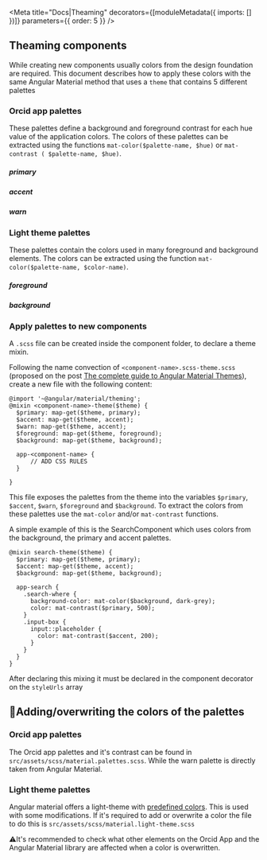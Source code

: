 
<Meta
  title="Docs|Theaming"
  decorators={[moduleMetadata({ imports: [] })]}
  parameters={{ order: 5 }}
/>

## Theaming components

While creating new components usually colors from the design foundation are required.
This document describes how to apply these colors with the same Angular Material method that uses a
`theme` that contains 5 different palettes

### Orcid app palettes

These palettes define a background and foreground contrast for each hue value of the application colors.
The colors of these palettes can be extracted using the functions `mat-color($palette-name, $hue)` or `mat-contrast ( $palette-name, $hue)`.

##### primary

<Story id="foundation-palette--primary" height="110px" />

##### accent

<Story id="foundation-palette--accent" height="110px" />

##### warn

<Story id="foundation-palette--warn" height="110px" />

### Light theme palettes

These palettes contain the colors used in many foreground and background elements. The colors can be extracted using the function `mat-color($palette-name, $color-name)`.

##### foreground

<Story id="foundation-palette--foreground" height="140px" />

##### background

<Story id="foundation-palette--background" height="200px" />

### Apply palettes to new components

A `.scss` file can be created inside the component folder, to declare a theme mixin.

Following the name convection of `<component-name>.scss-theme.scss` (proposed on the post [The complete guide to Angular Material Themes](https://medium.com/@tomastrajan/the-complete-guide-to-angular-material-themes-4d165a9d24d1)), create a new file with the following content:

```
@import '~@angular/material/theming';
@mixin <component-name>-theme($theme) {
  $primary: map-get($theme, primary);
  $accent: map-get($theme, accent);
  $warn: map-get($theme, accent);
  $foreground: map-get($theme, foreground);
  $background: map-get($theme, background);

  app-<component-name> {
      // ADD CSS RULES
  }

}
```

This file exposes the palettes from the theme into the variables `$primary`, `$accent`, `$warn`, `$foreground` and `$background`.
To extract the colors from these palettes use the `mat-color` and/or `mat-contrast` functions.

A simple example of this is the SearchComponent which uses colors from the background, the primary and accent palettes.

```
@mixin search-theme($theme) {
  $primary: map-get($theme, primary);
  $accent: map-get($theme, accent);
  $background: map-get($theme, background);

  app-search {
    .search-where {
      background-color: mat-color($background, dark-grey);
      color: mat-contrast($primary, 500);
    }
    .input-box {
      input::placeholder {
        color: mat-contrast($accent, 200);
      }
    }
  }
}
```

After declaring this mixing it must be declared in the component decorator on the `styleUrls` array

## 🔧Adding/overwriting the colors of the palettes

### Orcid app palettes

The Orcid app palettes and it's contrast can be found in `src/assets/scss/material.palettes.scss`.
While the warn palette is directly taken from Angular Material.

### Light theme palettes

Angular material offers a light-theme with [predefined colors](https://github.com/angular/components/blob/8.1.4/src/material/core/theming/_palette.scss#L674-L745). This is used with some modifications.
If it's required to add or overwrite a color the file to do this is `src/assets/scss/material.light-theme.scss`

⚠️It's recommended to check what other elements on the Orcid App and the Angular Material library are affected when a color is overwritten.
